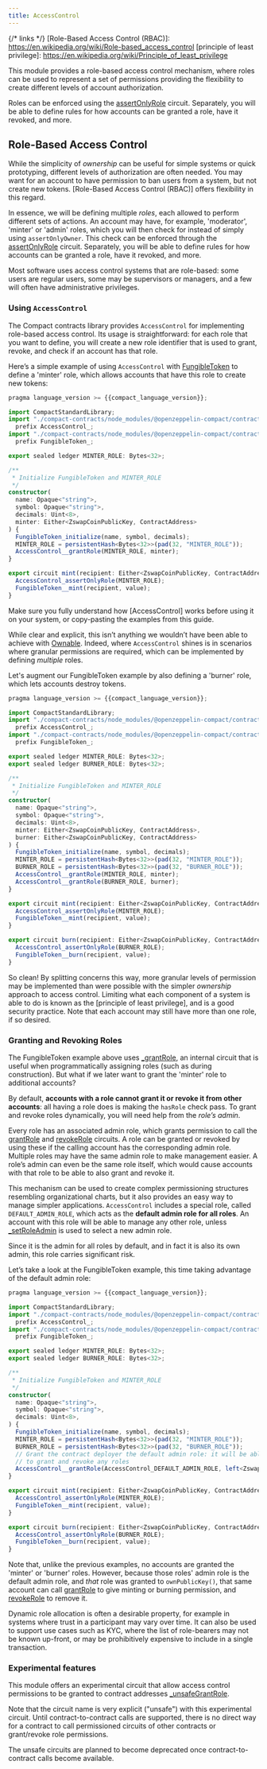 ```yaml
---
title: AccessControl
---
```


{/* links */}
[Role-Based Access Control (RBAC)]: https://en.wikipedia.org/wiki/Role-based_access_control
[principle of least privilege]: https://en.wikipedia.org/wiki/Principle_of_least_privilege

[FungibleToken]: ./fungibleToken.mdx
[Ownable]: ./ownable.mdx
[Initializable]: ./security#initializable
[AccessControl]: api/accessControl

[assertOnlyRole]: api/accessControl#AccessControl-assertOnlyRole
[grantRole]: api/accessControl#AccessControl-grantRole
[_grantRole]: api/accessControl#AccessControl-_grantRole
[_unsafeGrantRole]: api/accessControl#AccessControl-_unsafeGrantRole
[revokeRole]: api/accessControl#AccessControl-revokeRole
[_setRoleAdmin]: api/accessControl#AccessControl-_setRoleAdmin

This module provides a role-based access control mechanism,
where roles can be used to represent a set of permissions providing the flexibility to create different levels of account authorization.

Roles can be enforced using the [assertOnlyRole] circuit.
Separately, you will be able to define rules for how accounts can be granted a role, have it revoked, and more.

## Role-Based Access Control

While the simplicity of _ownership_ can be useful for simple systems or quick prototyping,
different levels of authorization are often needed.
You may want for an account to have permission to ban users from a system, but not create new tokens.
[Role-Based Access Control (RBAC)] offers flexibility in this regard.

In essence, we will be defining multiple _roles_, each allowed to perform different sets of actions.
An account may have, for example, 'moderator', 'minter' or 'admin' roles,
which you will then check for instead of simply using `assertOnlyOwner`.
This check can be enforced through the [assertOnlyRole] circuit.
Separately, you will be able to define rules for how accounts can be granted a role, have it revoked, and more.

Most software uses access control systems that are role-based:
some users are regular users, some may be supervisors or managers, and a few will often have administrative privileges.

### Using `AccessControl`

The Compact contracts library provides `AccessControl` for implementing role-based access control.
Its usage is straightforward: for each role that you want to define,
you will create a new role identifier that is used to grant, revoke, and check if an account has that role.

Here’s a simple example of using `AccessControl` with [FungibleToken] to define a 'minter' role,
which allows accounts that have this role to create new tokens:

```ts
pragma language_version >= {{compact_language_version}};

import CompactStandardLibrary;
import "./compact-contracts/node_modules/@openzeppelin-compact/contracts/src/access/AccessControl"
  prefix AccessControl_;
import "./compact-contracts/node_modules/@openzeppelin-compact/contracts/src/token/FungibleToken"
  prefix FungibleToken_;

export sealed ledger MINTER_ROLE: Bytes<32>;

/**
 * Initialize FungibleToken and MINTER_ROLE
 */
constructor(
  name: Opaque<"string">,
  symbol: Opaque<"string">,
  decimals: Uint<8>,
  minter: Either<ZswapCoinPublicKey, ContractAddress>
) {
  FungibleToken_initialize(name, symbol, decimals);
  MINTER_ROLE = persistentHash<Bytes<32>>(pad(32, "MINTER_ROLE"));
  AccessControl__grantRole(MINTER_ROLE, minter);
}

export circuit mint(recipient: Either<ZswapCoinPublicKey, ContractAddress>, value: Uint<128>): [] {
  AccessControl_assertOnlyRole(MINTER_ROLE);
  FungibleToken__mint(recipient, value);
}

```
<Callout>
Make sure you fully understand how [AccessControl] works before using it on your system,
or copy-pasting the examples from this guide.
</Callout>

While clear and explicit, this isn’t anything we wouldn’t have been able to achieve with [Ownable].
Indeed, where `AccessControl` shines is in scenarios where granular permissions are required,
which can be implemented by defining _multiple_ roles.


Let's augment our FungibleToken example by also defining a 'burner' role, which lets accounts destroy tokens.

```ts
pragma language_version >= {{compact_language_version}};

import CompactStandardLibrary;
import "./compact-contracts/node_modules/@openzeppelin-compact/contracts/src/access/AccessControl"
  prefix AccessControl_;
import "./compact-contracts/node_modules/@openzeppelin-compact/contracts/src/token/FungibleToken"
  prefix FungibleToken_;

export sealed ledger MINTER_ROLE: Bytes<32>;
export sealed ledger BURNER_ROLE: Bytes<32>;

/**
 * Initialize FungibleToken and MINTER_ROLE
 */
constructor(
  name: Opaque<"string">,
  symbol: Opaque<"string">,
  decimals: Uint<8>,
  minter: Either<ZswapCoinPublicKey, ContractAddress>,
  burner: Either<ZswapCoinPublicKey, ContractAddress>
) {
  FungibleToken_initialize(name, symbol, decimals);
  MINTER_ROLE = persistentHash<Bytes<32>>(pad(32, "MINTER_ROLE"));
  BURNER_ROLE = persistentHash<Bytes<32>>(pad(32, "BURNER_ROLE"));
  AccessControl__grantRole(MINTER_ROLE, minter);
  AccessControl__grantRole(BURNER_ROLE, burner);
}

export circuit mint(recipient: Either<ZswapCoinPublicKey, ContractAddress>, value: Uint<128>): [] {
  AccessControl_assertOnlyRole(MINTER_ROLE);
  FungibleToken__mint(recipient, value);
}

export circuit burn(recipient: Either<ZswapCoinPublicKey, ContractAddress>, value: Uint<128>): [] {
  AccessControl_assertOnlyRole(BURNER_ROLE);
  FungibleToken__burn(recipient, value);
}

```

So clean! By splitting concerns this way,
more granular levels of permission may be implemented than were possible with the simpler _ownership_ approach to access control.
Limiting what each component of a system is able to do is known as the [principle of least privilege],
and is a good security practice.
Note that each account may still have more than one role, if so desired.

### Granting and Revoking Roles

The FungibleToken example above uses [_grantRole],
an internal circuit that is useful when programmatically assigning roles (such as during construction).
But what if we later want to grant the 'minter' role to additional accounts?

By default, **accounts with a role cannot grant it or revoke it from other accounts**:
all having a role does is making the `hasRole` check pass.
To grant and revoke roles dynamically, you will need help from the _role’s admin_.

Every role has an associated admin role,
which grants permission to call the [grantRole] and [revokeRole] circuits.
A role can be granted or revoked by using these if the calling account has the corresponding admin role.
Multiple roles may have the same admin role to make management easier.
A role’s admin can even be the same role itself,
which would cause accounts with that role to be able to also grant and revoke it.

This mechanism can be used to create complex permissioning structures resembling organizational charts,
but it also provides an easy way to manage simpler applications.
`AccessControl` includes a special role, called `DEFAULT_ADMIN_ROLE`,
which acts as the **default admin role for all roles**.
An account with this role will be able to manage any other role,
unless [_setRoleAdmin] is used to select a new admin role.

Since it is the admin for all roles by default,
and in fact it is also its own admin, this role carries significant risk.

Let’s take a look at the FungibleToken example, this time taking advantage of the default admin role:

```ts
pragma language_version >= {{compact_language_version}};

import CompactStandardLibrary;
import "./compact-contracts/node_modules/@openzeppelin-compact/contracts/src/access/AccessControl"
  prefix AccessControl_;
import "./compact-contracts/node_modules/@openzeppelin-compact/contracts/src/token/FungibleToken"
  prefix FungibleToken_;

export sealed ledger MINTER_ROLE: Bytes<32>;
export sealed ledger BURNER_ROLE: Bytes<32>;

/**
 * Initialize FungibleToken and MINTER_ROLE
 */
constructor(
  name: Opaque<"string">,
  symbol: Opaque<"string">,
  decimals: Uint<8>,
) {
  FungibleToken_initialize(name, symbol, decimals);
  MINTER_ROLE = persistentHash<Bytes<32>>(pad(32, "MINTER_ROLE"));
  BURNER_ROLE = persistentHash<Bytes<32>>(pad(32, "BURNER_ROLE"));
  // Grant the contract deployer the default admin role: it will be able
  // to grant and revoke any roles
  AccessControl__grantRole(AccessControl_DEFAULT_ADMIN_ROLE, left<ZswapCoinPublicKey,ContractAddress>(ownPublicKey()));
}

export circuit mint(recipient: Either<ZswapCoinPublicKey, ContractAddress>, value: Uint<128>): [] {
  AccessControl_assertOnlyRole(MINTER_ROLE);
  FungibleToken__mint(recipient, value);
}

export circuit burn(recipient: Either<ZswapCoinPublicKey, ContractAddress>, value: Uint<128>): [] {
  AccessControl_assertOnlyRole(BURNER_ROLE);
  FungibleToken__burn(recipient, value);
}

```

Note that, unlike the previous examples, no accounts are granted the 'minter' or 'burner' roles.
However, because those roles' admin role is the default admin role, and _that_ role was granted to `ownPublicKey()`,
that same account can call [grantRole] to give minting or burning permission, and [revokeRole] to remove it.

Dynamic role allocation is often a desirable property,
for example in systems where trust in a participant may vary over time.
It can also be used to support use cases such as KYC,
where the list of role-bearers may not be known up-front,
or may be prohibitively expensive to include in a single transaction.

### Experimental features

This module offers an experimental circuit that allow access control permissions to be granted to contract addresses [_unsafeGrantRole].

Note that the circuit name is very explicit ("unsafe") with this experimental circuit.
Until contract-to-contract calls are supported,
there is no direct way for a contract to call permissioned circuits of other contracts or grant/revoke role permissions.

<Callout>
The unsafe circuits are planned to become deprecated once contract-to-contract calls become available.
</Callout>
